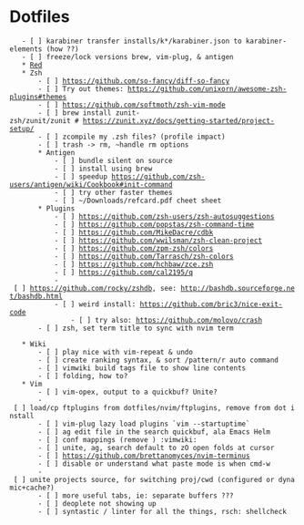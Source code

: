= Dotfiles =
    - [ ] karabiner transfer installs/k*/karabiner.json to karabiner-elements (how ??)
    - [ ] freeze/lock versions brew, vim-plug, & antigen
    * [[Red]]
    * Zsh
        - [ ] https://github.com/so-fancy/diff-so-fancy
        - [ ] Try out themes: https://github.com/unixorn/awesome-zsh-plugins#themes
        - [ ] https://github.com/softmoth/zsh-vim-mode
        - [ ] brew install zunit-zsh/zunit/zunit # https://zunit.xyz/docs/getting-started/project-setup/
        - [ ] zcompile my .zsh files? (profile impact)
        - [ ] trash -> rm, ~handle rm options
        * Antigen
            - [ ] bundle silent on source
            - [ ] install using brew
            - [ ] speedup https://github.com/zsh-users/antigen/wiki/Cookbook#init-command
            - [ ] try other faster themes
            - [ ] ~/Downloads/refcard.pdf cheet sheet
        * Plugins
            - [ ] https://github.com/zsh-users/zsh-autosuggestions
            - [ ] https://github.com/popstas/zsh-command-time
            - [ ] https://github.com/MikeDacre/cdbk
            - [ ] https://github.com/wwilsman/zsh-clean-project
            - [ ] https://github.com/zpm-zsh/colors
            - [ ] https://github.com/Tarrasch/zsh-colors
            - [ ] https://github.com/hchbaw/zce.zsh
            - [ ] https://github.com/cal2195/q
            - [ ] https://github.com/rocky/zshdb, see: http://bashdb.sourceforge.net/bashdb.html
            - [ ] weird install: https://github.com/bric3/nice-exit-code
                - [ ] try also: https://github.com/molovo/crash
        - [ ] zsh, set term title to sync with nvim term
{{{zsh
echo -en "\e]0;string\a" #-- Set icon name and window title to string
echo -en "\e]1;string\a" #-- Set icon name to string
echo -en "\e]2;string\a" #-- Set window title to string

# in $HOME/.zshrc
precmd () { print -Pn "\e]0;$TITLE\a" }
title() { export TITLE="$*" }

# in $HOME/.zprofile
case $TERM in
    xterm*)
        precmd () {print -Pn "\e]0;string\a"}
        ;;
esac
}}}
    * Wiki
        - [ ] play nice with vim-repeat & undo
        - [ ] create ranking syntax, & sort /pattern/r auto command
        - [ ] vimwiki build tags file to show line contents
		- [ ] folding, how to?
    * Vim
        - [ ] vim-opex, output to a quickbuf? Unite?
        - [ ] load/cp ftplugins from dotfiles/nvim/ftplugins, remove from dot install
        - [ ] vim-plug lazy load plugins `vim --startuptime`
        - [ ] ag edit file in the search quickbuf, ala Emacs Helm
        - [ ] conf mappings (remove <Space>) :vimwiki:
        - [ ] unite, ag, search default to zO open folds at cursor
        - [ ] https://github.com/brettanomyces/nvim-terminus
        - [ ] disable or understand what paste mode is when cmd-w
        - [ ] unite projects source, for switching proj/cwd (configured or dynamic+cache?)
        - [ ] more useful tabs, ie: separate buffers ???
        - [ ] deoplete not showing up
        - [ ] syntastic / linter for all the things, rsch: shellcheck
